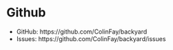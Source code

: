 # Github

+ GitHub: https://github.com/ColinFay/backyard 
+ Issues: https://github.com/ColinFay/backyard/issues


